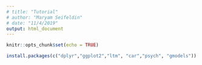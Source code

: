 ```yaml
---
# title: "Tutorial"
# author: "Maryam Seifeldin"
# date: "11/4/2019"
output: html_document
---
```


```r
knitr::opts_chunk$set(echo = TRUE)
```
```r
install.packages(c("dplyr","ggplot2","ltm", "car","psych", "gmodels"))
```
